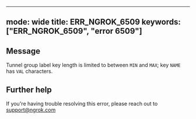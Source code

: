 
---
mode: wide
title: ERR_NGROK_6509
keywords: ["ERR_NGROK_6509", "error 6509"]
---

## Message
Tunnel group label key length is limited to between `MIN` and `MAX`; key `NAME` has `VAL` characters.




## Further help
If you're having trouble resolving this error, please reach out to [support@ngrok.com](mailto:support@ngrok.com?subject=Help%20with%20ERR_NGROK_6509)

